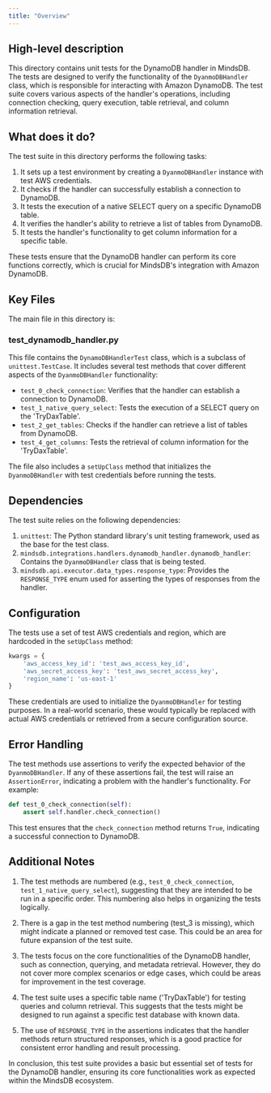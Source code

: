 ```yaml
---
title: "Overview"
---
```


## High-level description
This directory contains unit tests for the DynamoDB handler in MindsDB. The tests are designed to verify the functionality of the `DyanmoDBHandler` class, which is responsible for interacting with Amazon DynamoDB. The test suite covers various aspects of the handler's operations, including connection checking, query execution, table retrieval, and column information retrieval.

## What does it do?
The test suite in this directory performs the following tasks:

1. It sets up a test environment by creating a `DyanmoDBHandler` instance with test AWS credentials.
2. It checks if the handler can successfully establish a connection to DynamoDB.
3. It tests the execution of a native SELECT query on a specific DynamoDB table.
4. It verifies the handler's ability to retrieve a list of tables from DynamoDB.
5. It tests the handler's functionality to get column information for a specific table.

These tests ensure that the DynamoDB handler can perform its core functions correctly, which is crucial for MindsDB's integration with Amazon DynamoDB.

## Key Files
The main file in this directory is:

### test_dynamodb_handler.py
This file contains the `DynamoDBHandlerTest` class, which is a subclass of `unittest.TestCase`. It includes several test methods that cover different aspects of the `DyanmoDBHandler` functionality:

- `test_0_check_connection`: Verifies that the handler can establish a connection to DynamoDB.
- `test_1_native_query_select`: Tests the execution of a SELECT query on the 'TryDaxTable'.
- `test_2_get_tables`: Checks if the handler can retrieve a list of tables from DynamoDB.
- `test_4_get_columns`: Tests the retrieval of column information for the 'TryDaxTable'.

The file also includes a `setUpClass` method that initializes the `DyanmoDBHandler` with test credentials before running the tests.

## Dependencies
The test suite relies on the following dependencies:

1. `unittest`: The Python standard library's unit testing framework, used as the base for the test class.
2. `mindsdb.integrations.handlers.dynamodb_handler.dynamodb_handler`: Contains the `DyanmoDBHandler` class that is being tested.
3. `mindsdb.api.executor.data_types.response_type`: Provides the `RESPONSE_TYPE` enum used for asserting the types of responses from the handler.

## Configuration
The tests use a set of test AWS credentials and region, which are hardcoded in the `setUpClass` method:

```python
kwargs = {
    'aws_access_key_id': 'test_aws_access_key_id',
    'aws_secret_access_key': 'test_aws_secret_access_key',
    'region_name': 'us-east-1'
}
```

These credentials are used to initialize the `DyanmoDBHandler` for testing purposes. In a real-world scenario, these would typically be replaced with actual AWS credentials or retrieved from a secure configuration source.

## Error Handling
The test methods use assertions to verify the expected behavior of the `DyanmoDBHandler`. If any of these assertions fail, the test will raise an `AssertionError`, indicating a problem with the handler's functionality. For example:

```python
def test_0_check_connection(self):
    assert self.handler.check_connection()
```

This test ensures that the `check_connection` method returns `True`, indicating a successful connection to DynamoDB.

## Additional Notes
1. The test methods are numbered (e.g., `test_0_check_connection`, `test_1_native_query_select`), suggesting that they are intended to be run in a specific order. This numbering also helps in organizing the tests logically.

2. There is a gap in the test method numbering (test_3 is missing), which might indicate a planned or removed test case. This could be an area for future expansion of the test suite.

3. The tests focus on the core functionalities of the DynamoDB handler, such as connection, querying, and metadata retrieval. However, they do not cover more complex scenarios or edge cases, which could be areas for improvement in the test coverage.

4. The test suite uses a specific table name ('TryDaxTable') for testing queries and column retrieval. This suggests that the tests might be designed to run against a specific test database with known data.

5. The use of `RESPONSE_TYPE` in the assertions indicates that the handler methods return structured responses, which is a good practice for consistent error handling and result processing.

In conclusion, this test suite provides a basic but essential set of tests for the DynamoDB handler, ensuring its core functionalities work as expected within the MindsDB ecosystem.
